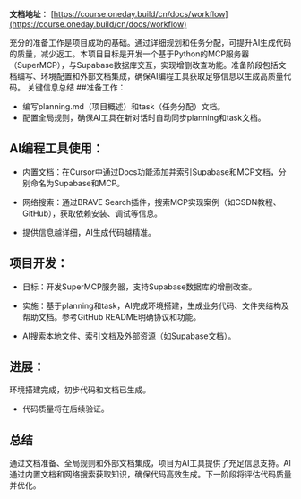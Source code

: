 **文档地址**： [https://course.oneday.build/cn/docs/workflow](https://course.oneday.build/cn/docs/workflow)

充分的准备工作是项目成功的基础。通过详细规划和任务分配，可提升AI生成代码的质量，减少返工。本项目目标是开发一个基于Python的MCP服务器（SuperMCP），与Supabase数据库交互，实现增删改查功能。准备阶段包括文档编写、环境配置和外部文档集成，确保AI编程工具获取足够信息以生成高质量代码。
关键信息总结
##准备工作：
- 编写planning.md（项目概述）和task（任务分配）文档。
- 配置全局规则，确保AI工具在新对话时自动同步planning和task文档。

## AI编程工具使用：
- 内置文档：在Cursor中通过Docs功能添加并索引Supabase和MCP文档，分别命名为Supabase和MCP。

- 网络搜索：通过BRAVE Search插件，搜索MCP实现案例（如CSDN教程、GitHub），获取依赖安装、调试等信息。

- 提供信息越详细，AI生成代码越精准。

## 项目开发：
- 目标：开发SuperMCP服务器，支持Supabase数据库的增删改查。

- 实施：基于planning和task，AI完成环境搭建，生成业务代码、文件夹结构及帮助文档。参考GitHub README明确协议和功能。

- AI搜索本地文件、索引文档及外部资源（如Supabase文档）。

## 进展：
环境搭建完成，初步代码和文档已生成。

- 代码质量将在后续验证。

## 总结
通过文档准备、全局规则和外部文档集成，项目为AI工具提供了充足信息支持。AI通过内置文档和网络搜索获取知识，确保代码高效生成。下一阶段将评估代码质量并优化。

